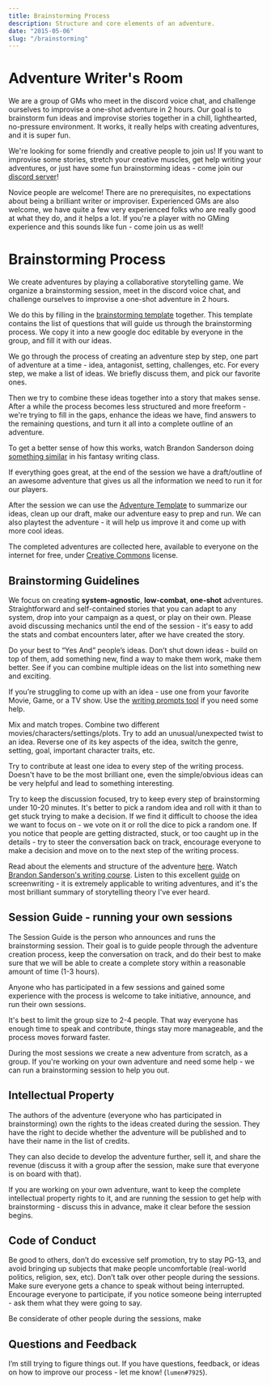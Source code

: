```yaml
---
title: Brainstorming Process
description: Structure and core elements of an adventure.
date: "2015-05-06"
slug: "/brainstorming"
---
```


# Adventure Writer's Room

We are a group of GMs who meet in the discord voice chat, and challenge ourselves to improvise a one-shot adventure in 2 hours. Our goal is to brainstorm fun ideas and improvise stories together in a chill, lighthearted, no-pressure environment. It works, it really helps with creating adventures, and it is super fun.

We're looking for some friendly and creative people to join us! If you want to improvise some stories, stretch your creative muscles, get help writing your adventures, or just have some fun brainstorming ideas - come join our [discord server](https://discord.gg/UVNxeQE)!

Novice people are welcome! There are no prerequisites, no expectations about being a brilliant writer or improviser.  Experienced GMs are also welcome, we have quite a few very experienced folks who are really good at what they do, and it helps a lot. If you're a player with no GMing experience and this sounds like fun - come join us as well!

# Brainstorming Process

We create adventures by playing a collaborative storytelling game. We organize a brainstorming session, meet in the discord voice chat, and challenge ourselves to improvise a one-shot adventure in 2 hours.

We do this by filling in the [brainstorming template](https://docs.google.com/document/d/1nGwOkRbI80hz8O51-S1R081a1Em98bWg9dj6_zQ2NMY/) together. This template contains the list of questions that will guide us through the brainstorming process. We copy it into a new google doc editable by everyone in the group, and fill it with our ideas.

We go through the process of creating an adventure step by step, one part of adventure at a time - idea, antagonist, setting, challenges, etc. For every step, we make a list of ideas. We briefly discuss them, and pick our favorite ones.

Then we try to combine these ideas together into a story that makes sense. After a while the process becomes less structured and more freeform - we're trying to fill in the gaps, enhance the ideas we have, find answers to the remaining questions, and turn it all into a complete outline of an adventure.

To get a better sense of how this works, watch Brandon Sanderson doing [something similar](https://www.youtube.com/playlist?list=PLTT-Xb7kSZWWH_LW5aDRhc5FMJNZgyeAd) in his fantasy writing class.

If everything goes great, at the end of the session we have a draft/outline of an awesome adventure that gives us all the information we need to run it for our players.

After the session we can use the [Adventure Template](https://docs.google.com/document/d/15s0bm3G3AnOVxayBSZ8X1RbazSWdB-HXPSFTTCQVWxY/) to summarize our ideas, clean up our draft, make our adventure easy to prep and run. We can also playtest the adventure - it will help us improve it and come up with more cool ideas.

The completed adventures are collected here, available to everyone on the internet for free, under [Creative Commons](https://tldrlegal.com/license/creative-commons-attribution-(cc)) license.

## Brainstorming Guidelines

We focus on creating **system-agnostic**, **low-combat**, **one-shot** adventures. Straightforward and self-contained stories that you can adapt to any system, drop into your campaign as a quest, or play on their own. Please avoid discussing mechanics until the end of the session - it's easy to add the stats and combat encounters later, after we have created the story.

Do your best to “Yes And” people’s ideas. Don’t shut down ideas - build on top of them, add something new, find a way to make them work, make them better. See if you can combine multiple ideas on the list into something new and exciting.

If you’re struggling to come up with an idea - use one from your favorite Movie, Game, or a TV show. Use the [writing prompts tool](/prompts) if you need some help.

Mix and match tropes. Combine two different movies/characters/settings/plots. Try to add an unusual/unexpected twist to an idea. Reverse one of its key aspects of the idea, switch the genre, setting, goal, important character traits, etc.

Try to contribute at least one idea to every step of the writing process. Doesn't have to be the most brilliant one, even the simple/obvious ideas can be very helpful and lead to something interesting.

Try to keep the discussion focused, try to keep every step of brainstorming under 10-20 minutes. It's better to pick a random idea and roll with it than to get stuck trying to make a decision. If we find it difficult to choose the idea we want to focus on - we vote on it or roll the dice to pick a random one. If you notice that people are getting distracted, stuck, or too caught up in the details - try to steer the conversation back on track, encourage everyone to make a decision and move on to the next step of the writing process.

Read about the elements and structure of the adventure [here](/guide/adventure-design). Watch [Brandon Sanderson's writing course](https://www.youtube.com/watch?v=zBBfC8FY70c&list=PLTT-Xb7kSZWWdgWGER_CroAif3-BxYRJH). Listen to this excellent [guide](https://www.audible.com/pd/Screenwriting-for-Hollywood-Audiobook/B002UZMN8A) on screenwriting - it is extremely applicable to writing adventures, and it's the most brilliant summary of storytelling theory I've ever heard.

<!--

Read a guide on using the adventure template [here](/guide/adventure-template/).

Avoid perfectionism. Answer questions, make creative choices, commit to them, and move on to the next step.


-->

## Session Guide - running your own sessions
The Session Guide is the person who announces and runs the brainstorming session. Their goal is to guide people through the adventure creation process, keep the conversation on track, and do their best to make sure that we will be able to create a complete story within a reasonable amount of time (1-3 hours).

Anyone who has participated in a few sessions and gained some experience with the process is welcome to take initiative, announce, and run their own sessions.

It's best to limit the group size to 2-4 people. That way everyone has enough time to speak and contribute, things stay more manageable, and the process moves forward faster.

During the most sessions we create a new adventure from scratch, as a group. If you're working on your own adventure and need some help - we can run a brainstorming session to help you out.


## Intellectual Property
The authors of the adventure (everyone who has participated in brainstorming) own the rights to the ideas created during the session. They have the right to decide whether the adventure will be published and to have their name in the list of credits.

They can also decide to develop the adventure further, sell it, and share the revenue (discuss it with a group after the session, make sure that everyone is on board with that).

If you are working on your own adventure, want to keep the complete intellectual property rights to it, and are running the session to get help with brainstorming - discuss this in advance, make it clear before the session begins.

## Code of Conduct
Be good to others, don’t do excessive self promotion, try to stay PG-13, and avoid bringing up subjects that make people uncomfortable (real-world politics, religion, sex, etc).
Don’t talk over other people during the sessions. Make sure everyone gets a chance to speak without being interrupted. Encourage everyone to participate, if you notice someone being interrupted - ask them what they were going to say.

Be considerate of other people during the sessions, make

## Questions and Feedback
I’m still trying to figure things out. If you have questions, feedback, or ideas on how to improve our process - let me know! (`lumen#7925`).






<!--
- We "win" this game if by the end of the session we have created a short and simple one-shot adventure together. Doesn't have to be the most brilliant story in the world, it can be silly, we're just trying to make something coherent, something that makes sense. Or, at least, doesn't make sense in a fun and entertaining way. If we end up just joking around and coming up with a bunch of fun adventure ideas, locations, NPCs, and scenes - I'd also call that a victory!

- We do each part for 10 minutes - that way we'll avoid perfectionism and overthinking, we won't try to make the best ideas possible, we'll make up whatever we can and roll with it.
 Or doesn't make sense in a funny way.
- After the session we have a draft/outline of an adventure we can run for our players, or playtest between ourselves.

# Brainstorming Guidelines
This is a list of guidelines that will help us to streamline/simplify things, and give you a clearer picture of how brainstorming sessions work.

The completed brainstorming session docs and adventures made out of them will be saved in our archive, available to everyone on the internet.




1. We create an adventure together from scratch, as a group.
2. One person is working on their own adventure, and we run a brainstorming session to help them out.

-->



